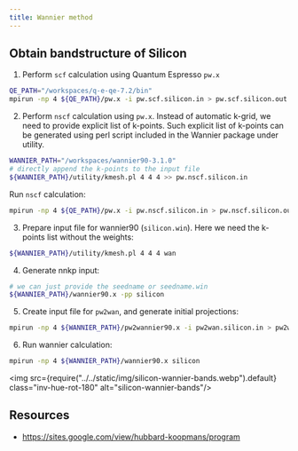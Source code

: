 ```yaml
---
title: Wannier method
---
```


## Obtain bandstructure of Silicon

1. Perform `scf` calculation using Quantum Espresso `pw.x`

```bash
QE_PATH="/workspaces/q-e-qe-7.2/bin"
mpirun -np 4 ${QE_PATH}/pw.x -i pw.scf.silicon.in > pw.scf.silicon.out
```

2. Perform `nscf` calculation using `pw.x`. Instead of automatic k-grid, we need
to provide explicit list of k-points. Such explicit list of k-points can be
generated using perl script included in the Wannier package under utility.

```bash
WANNIER_PATH="/workspaces/wannier90-3.1.0"
# directly append the k-points to the input file
${WANNIER_PATH}/utility/kmesh.pl 4 4 4 >> pw.nscf.silicon.in
```

Run `nscf` calculation:

```bash
mpirun -np 4 ${QE_PATH}/pw.x -i pw.nscf.silicon.in > pw.nscf.silicon.out
```

3. Prepare input file for wannier90 (`silicon.win`). Here we need the k-points
list without the weights:

```bash
${WANNIER_PATH}/utility/kmesh.pl 4 4 4 wan
```

4. Generate nnkp input:

```bash
# we can just provide the seedname or seedname.win
${WANNIER_PATH}/wannier90.x -pp silicon
```

5. Create input file for `pw2wan`, and generate initial projections:

```bash
mpirun -np 4 ${WANNIER_PATH}/pw2wannier90.x -i pw2wan.silicon.in > pw2wan.silicon.out
```

6. Run wannier calculation:

```bash
mpirun -np 4 ${WANNIER_PATH}/wannier90.x silicon
```

<img src={require("../../static/img/silicon-wannier-bands.webp").default} class="inv-hue-rot-180" alt="silicon-wannier-bands"/>

## Resources

- https://sites.google.com/view/hubbard-koopmans/program
